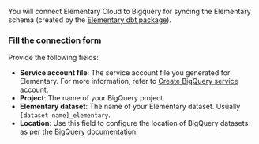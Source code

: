You will connect Elementary Cloud to Bigquery for syncing the Elementary schema (created by the [Elementary dbt package](/cloud/onboarding/quickstart-dbt-package)).

<Snippet file="dwh/bigquery/cloud_service_account.mdx" />

<Snippet file="cloud/integrations/permissions-and-security.mdx" />

### Fill the connection form

Provide the following fields:

- **Service account file**: The service account file you generated for Elementary. For more information, refer to [Create BigQuery service account](./bigquery#create-bigquery-service-account).
- **Project**: The name of your BigQuery project.
- **Elementary dataset**: The name of your Elementary dataset. Usually `[dataset name]_elementary`.
- **Location**: Use this field to configure the location of BigQuery datasets as per [the BigQuery documentation](https://cloud.google.com/bigquery/docs/locations).

<Snippet file="cloud/integrations/ip-allowlist.mdx" />
